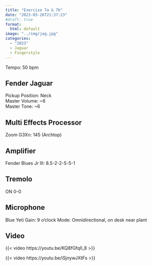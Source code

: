 ```yaml
---
title: "Exercise 7a & 7b"
date: "2023-03-26T21:37:23"
#draft: true
format: 
  html: default
image: "../img/jag.jpg"
categories:
  - "2023"
  - Jaguar
  - Fingerstyle
---
```


Tempo: 50 bpm

## Fender Jaguar

Pickup Position: Neck\
Master Volume: \~6  \
Master Tone: \~6

## Multi Effects Processor

Zoom G3Xn: 145 (Archtop)

## Amplifier

Fender Blues Jr III: 8.5-2-2-5-5-1

## Tremolo

ON 0-0

## Microphone

Blue Yeti Gain: 9 o'clock Mode: Omnidirectional, on desk near plant

## Video

{{< video https://youtu.be/KQ8fGfqIl_8 >}}

{{< video https://youtu.be/iSjnywJXtFs >}}
